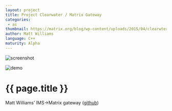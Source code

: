 ```yaml
---
layout: project
title: Project Clearwater / Matrix Gateway
categories: 
 - as
thumbnail: https://matrix.org/blog/wp-content/uploads/2015/04/clearwter-400x284.jpg
author: Matt Williams
language: C++
maturity: Alpha
---
```


![screenshot](https://matrix.org/blog/wp-content/uploads/2015/04/clearwter.jpg "{{ page.title }}")

![demo](https://matrix.org/blog/wp-content/uploads/2015/04/projectclearwatermatrixgateway1.jpg "Matt presenting his hack at TADHack London")

# {{ page.title }}
Matt Williams’ IMS->Matrix gateway ([github](https://github.com/matt-williams/sprout/tree/matrix))
